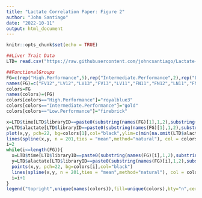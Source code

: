 ```yaml
---
title: "Lactate Correlation Paper: Figure 2"
author: "John Santiago"
date: "2022-10-11"
output: html_document
---
```


```r
knitr::opts_chunk$set(echo = TRUE)
```

```r

##Liver Trait Data 
LTD= read.csv("https://raw.githubusercontent.com/johncsantiago/Lactate-Correlation-Manuscript/master/Data/LiverTraitData.csv")

##FunctionalGroups
FG=c(rep("High.Performance",5),rep("Intermediate.Performance",2),rep("Low.Performance",3))
names(FG)=c("FV12","LV12","LV13","FV13","LV11","FN11","FN12","LN11","FN13","LN13")
colors=FG
names(colors)=(FG)
colors[colors=="High.Performance"]="royalblue3"
colors[colors=="Intermediate.Performance"]="gold"
colors[colors=="Low.Performance"]="firebrick"


```


```r

x=LTD$time[LTD$libraryID==paste0(substring(names(FG)[1],1,2),substring(names(FG)[1],4,4))&LTD$time!=0&LTD$time<=6]
y=LTD$alactate[LTD$libraryID==paste0(substring(names(FG)[1],1,2),substring(names(FG)[1],4,4))&LTD$time!=0&LTD$time<=6]
plot(x,y, pch=22, bg=colors[1],col="black",ylim=c(min(na.omit(LTD$alactate)),max(na.omit(LTD$alactate))), ylab= "Lactate (mmol/L)", xlab = "Time (Hours)")
lines(spline(x,y, n = 201,ties = "mean",method="natural"), col = colors[1])
i=2
while(i<=length(FG)){
  x=LTD$time[LTD$libraryID==paste0(substring(names(FG)[i],1,2),substring(names(FG)[i],4,4))&LTD$time!=0&LTD$time<=6]
  y=LTD$alactate[LTD$libraryID==paste0(substring(names(FG)[i],1,2),substring(names(FG)[i],4,4))&LTD$time!=0&LTD$time<=6]
  points(x,y, pch=22, bg=colors[i],col="black")
  lines(spline(x,y, n = 201,ties = "mean",method="natural"), col = colors[i])
  i=i+1
}
legend("topright",unique(names(colors)),fill=unique(colors),bty="n",cex=.75)



```
